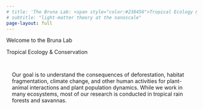 ```yaml
---
# title: 'The Bruna Lab: <span style="color:#238456">Tropical Ecology & Conservation</span>'
# subtitle: "light-matter theory at the nanoscale"
page-layout: full
---
```

<div class="gradient-text">

<div class="welcome-headline">
Welcome to the Bruna Lab<br>
</div>
<div class="welcome-subheadline">
Tropical Ecology & Conservation
</div>
</div>

::::{.cmm-background}
::: {.content-container}
::: {.welcome }


::: grid
::: {.g-col-12 .g-col-lg-4 .welcome-text .sand-background style="padding: 15px;"}

Our goal is to understand the consequences of deforestation, habitat fragmentation, climate change, and other human activities for plant-animal interactions and plant population dynamics. While we work in many ecosystems, most of our research is conducted in tropical rain forests and savannas.


:::

:::



:::
:::
::::

